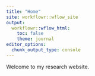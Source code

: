 ```yaml
---
title: "Home"
site: workflowr::wflow_site
output:
  workflowr::wflow_html:
    toc: false
    theme: journal
editor_options:
  chunk_output_type: console
---
```


Welcome to my research website.
